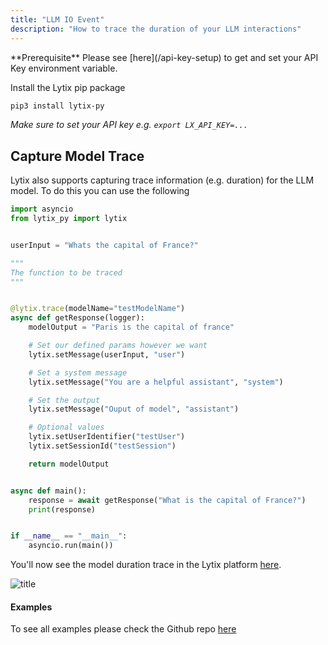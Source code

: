 ```yaml
---
title: "LLM IO Event"
description: "How to trace the duration of your LLM interactions"
---
```


<Info>
  **Prerequisite** Please see [here](/api-key-setup) to get and set your API Key
  environment variable.
</Info>

Install the Lytix pip package

```bash
pip3 install lytix-py
```

_Make sure to set your API key e.g. `export LX_API_KEY=...`_

## Capture Model Trace

Lytix also supports capturing trace information (e.g. duration) for the LLM model. To do this you can use the following

```py
import asyncio
from lytix_py import lytix


userInput = "Whats the capital of France?"

"""
The function to be traced
"""


@lytix.trace(modelName="testModelName")
async def getResponse(logger):
    modelOutput = "Paris is the capital of france"

    # Set our defined params however we want
    lytix.setMessage(userInput, "user")

    # Set a system message
    lytix.setMessage("You are a helpful assistant", "system")

    # Set the output
    lytix.setMessage("Ouput of model", "assistant")

    # Optional values
    lytix.setUserIdentifier("testUser")
    lytix.setSessionId("testSession")

    return modelOutput


async def main():
    response = await getResponse("What is the capital of France?")
    print(response)


if __name__ == "__main__":
    asyncio.run(main())

```

You'll now see the model duration trace in the Lytix platform [here](https://lab.lytix.co/home/).

![title](/images/node-quickstart/llm-trace.png)

#### Examples

To see all examples please check the Github repo [here](https://github.com/Lytix-Labs/lytix-py/tree/master/example)
